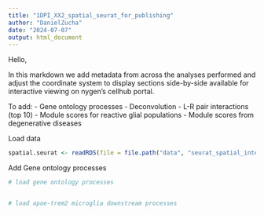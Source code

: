 ```yaml
---
title: "1DPI_XX2_spatial_seurat_for_publishing"
author: "DanielZucha"
date: "2024-07-07"
output: html_document
---
```


Hello, 

In this markdown we add metadata from across the analyses performed and adjust the coordinate system to display sections side-by-side available for interactive viewing on nygen's cellhub portal.

To add:
- Gene ontology processes
- Deconvolution
- L-R pair interactions (top 10)
- Module scores for reactive glial populations
- Module scores from degenerative diseases

Load data
```r
spatial.seurat <- readRDS(file = file.path("data", "seurat_spatial_integrated_ready_rctdZeng2023.rds"))
```

Add Gene ontology processes
```r
# load gene ontology processes


# load apoe-trem2 microglia downstream processes


```



